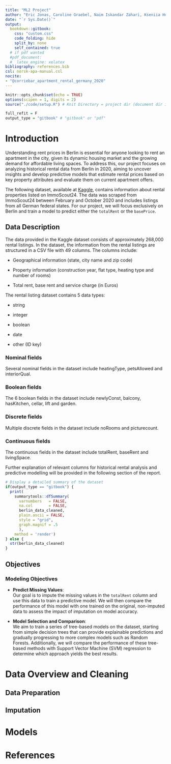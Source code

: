 ```yaml
---
title: "ML2 Project"
author: "Eric Jonas, Caroline Graebel, Naim Iskandar Zahari, Kseniia Holovchenko"
date: "`r Sys.Date()`"
output: 
  bookdown::gitbook:
    css: "custom.css"
    code_folding: hide
    split_by: none
    self_contained: true
  # if pdf wanted
  #pdf_document:
  #  latex_engine: xelatex
bibliography: references.bib
csl: norsk-apa-manual.csl
nocite:
- "@corriebar_apartment_rental_germany_2020"
---
```


```r
knitr::opts_chunk$set(echo = TRUE)
options(scipen = 1, digits = 2)
source("./code/setup.R") # Knit Directory = project dir (document dir is default set manually to project dir)

full_refit = F
output_type = "gitbook" # "gitbook" or "pdf"
```

# Introduction

Understanding rent prices in Berlin is essential for anyone looking to rent an apartment in the city, given its dynamic housing market and the growing demand for affordable living spaces. To address this, our project focuses on analyzing historical rental data from Berlin in 2020, aiming to uncover insights and develop predictive models that estimate rental prices based on key property attributes and evaluate them on current apartment offers.

The following dataset, available at [Kaggle](https://www.kaggle.com/datasets/corrieaar/apartment-rental-offers-in-germany/data), contains information about rental properties listed on ImmoScout24. The data was scraped from ImmoScout24 between February and October 2020 and includes listings from all German federal states. For our project, we will focus exclusively on Berlin and train a model to predict either the `totalRent` or the `basePrice`.

## Data Description

The data provided in the Kaggle dataset consists of approximately 268,000 rental listings. In the dataset, the information from the rental listings are structured in a CSV file with 49 columns. The columns include:

-   Geographical information (state, city name and zip code)

-   Property information (construction year, flat type, heating type and number of rooms)

-   Total rent, base rent and service charge (in Euros)

The rental listing dataset contains 5 data types:

-   string

-   integer

-   boolean

-   date

-   other (ID key)

### Nominal fields

Several nominal fields in the dataset include heatingType, petsAllowed and interiorQual.

### Boolean fields

The 6 boolean fields in the dataset include newlyConst, balcony, hasKitchen, cellar, lift and garden.

### Discrete fields

Multiple discrete fields in the dataset include noRooms and picturecount.

### Continuous fields

The continuous fields in the dataset include totalRent, baseRent and livingSpace.

Further explanation of relevant columns for historical rental analysis and predictive modelling will be provided in the following section of the report.

```r
# Display a detailed summary of the dataset
if(output_type == "gitbook") {
  print(
    summarytools::dfSummary(
      varnumbers   = FALSE,
      na.col       = FALSE,
      berlin_data_cleaned, 
      plain.ascii = FALSE, 
      style = "grid",
      graph.magnif = .5
      ), 
    method = 'render')
} else {
  str(berlin_data_cleaned)
}
```

## Objectives

### Modeling Objectives

-   **Predict Missing Values**:\
    Our goal is to impute the missing values in the `totalRent` column and use this data to train a predictive model. We will then compare the performance of this model with one trained on the original, non-imputed data to assess the impact of imputation on model accuracy.

-   **Model Selection and Comparison**:\
    We aim to train a series of tree-based models on the dataset, starting from simple decision trees that can provide explainable predictions and gradually progressing to more complex models such as Random Forests. Additionally, we will compare the performance of these tree-based methods with Support Vector Machine (SVM) regression to determine which approach yields the best results.

# Data Overview and Cleaning

## Data Preparation

## Imputation

# Models

# References

::: {#refs}
:::
